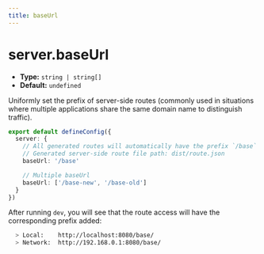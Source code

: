 ```yaml
---
title: baseUrl
---
```


# server.baseUrl

- **Type:** `string | string[]`
- **Default:** `undefined`

Uniformly set the prefix of server-side routes (commonly used in situations where multiple applications share the same domain name to distinguish traffic).

```ts title="modern.config.ts"
export default defineConfig({
  server: {
    // All generated routes will automatically have the prefix `/base`
    // Generated server-side route file path: dist/route.json
    baseUrl: '/base'

    // Multiple baseUrl
    baseUrl: ['/base-new', '/base-old']
  }
})
```

After running `dev`, you will see that the route access will have the corresponding prefix added:

```bash
  > Local:    http://localhost:8080/base/
  > Network:  http://192.168.0.1:8080/base/
```
